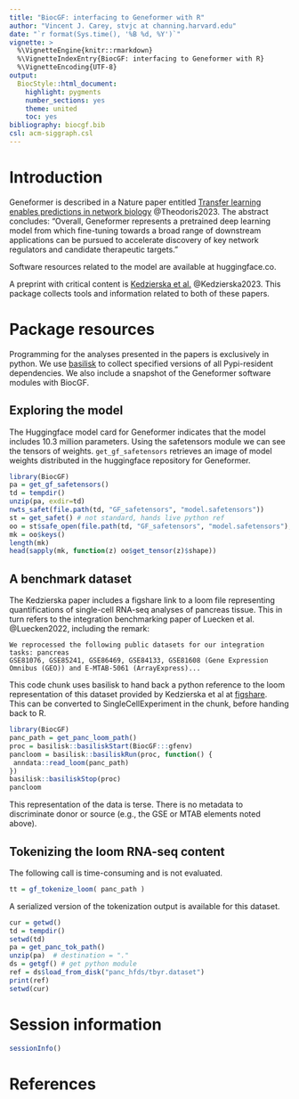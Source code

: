 ```yaml
---
title: "BiocGF: interfacing to Geneformer with R"
author: "Vincent J. Carey, stvjc at channing.harvard.edu"
date: "`r format(Sys.time(), '%B %d, %Y')`"
vignette: >
  %\VignetteEngine{knitr::rmarkdown}
  %\VignetteIndexEntry{BiocGF: interfacing to Geneformer with R}
  %\VignetteEncoding{UTF-8}
output:
  BiocStyle::html_document:
    highlight: pygments
    number_sections: yes
    theme: united
    toc: yes
bibliography: biocgf.bib
csl: acm-siggraph.csl
---
```


# Introduction

Geneformer is described in a Nature paper
entitled [Transfer learning enables predictions
in network biology](https://www.ncbi.nlm.nih.gov/pmc/articles/PMC10949956/)
@Theodoris2023.
The abstract concludes: "Overall, Geneformer represents a pretrained deep learning model from which fine-tuning towards a broad range of downstream applications can be pursued to accelerate discovery of key network regulators and candidate therapeutic targets."

Software resources related to the model are available at huggingface.co.

A preprint with critical content is [Kedzierska et al.](https://www.biorxiv.org/content/10.1101/2023.10.16.561085v2) @Kedzierska2023.  This package collects tools
and information related to both of these papers.

# Package resources

Programming for the analyses presented in the papers
is exclusively in python.  We use [basilisk](https://bioconductor.org/packages/basilisk) to collect specified versions of all Pypi-resident dependencies.
We also include a snapshot of the Geneformer software modules
with BiocGF.

## Exploring the model

The Huggingface model card for Geneformer indicates that the model
includes 10.3 million parameters.  Using the safetensors module we can
see the tensors of weights.  `get_gf_safetensors` retrieves
an image of model weights distributed in the huggingface repository
for Geneformer.

```r
library(BiocGF)
pa = get_gf_safetensors()
td = tempdir()
unzip(pa, exdir=td)
nwts_safet(file.path(td, "GF_safetensors", "model.safetensors"))
st = get_safet() # not standard, hands live python ref
oo = st$safe_open(file.path(td, "GF_safetensors", "model.safetensors"), "pt")
mk = oo$keys()
length(mk)
head(sapply(mk, function(z) oo$get_tensor(z)$shape))
```


## A benchmark dataset

The Kedzierska paper includes a figshare link to a loom
file representing quantifications of single-cell RNA-seq
analyses of pancreas tissue.  This in turn refers to the
integration benchmarking paper of Luecken et al. @Luecken2022,
including the remark:

```
We reprocessed the following public datasets for our integration tasks: pancreas
GSE81076, GSE85241, GSE86469, GSE84133, GSE81608 (Gene Expression
Omnibus (GEO)) and E-MTAB-5061 (ArrayExpress)...
```

This code chunk uses basilisk to hand back a python
reference to the loom representation of this dataset provided
by Kedzierska et al at [figshare](https://doi.org/10.6084/m9.figshare.24747228).  
This can be converted to SingleCellExperiment
in the chunk, before handing back to R.
```r
library(BiocGF)
panc_path = get_panc_loom_path()
proc = basilisk::basiliskStart(BiocGF:::gfenv)
pancloom = basilisk::basiliskRun(proc, function() {
 anndata::read_loom(panc_path)
})
basilisk::basiliskStop(proc)
pancloom
```

This representation of the data is terse.  There is 
no metadata to discriminate donor or source (e.g., the GSE or MTAB
elements noted above).

## Tokenizing the loom RNA-seq content

The following call is time-consuming and is
not evaluated.

```r
tt = gf_tokenize_loom( panc_path )
```

A serialized version of the tokenization output
is available for this dataset.

```r
cur = getwd()
td = tempdir()
setwd(td)
pa = get_panc_tok_path()
unzip(pa)  # destination = "."
ds = getgf() # get python module
ref = ds$load_from_disk("panc_hfds/tbyr.dataset")
print(ref)
setwd(cur)
```

# Session information

```r
sessionInfo()
```



# References



